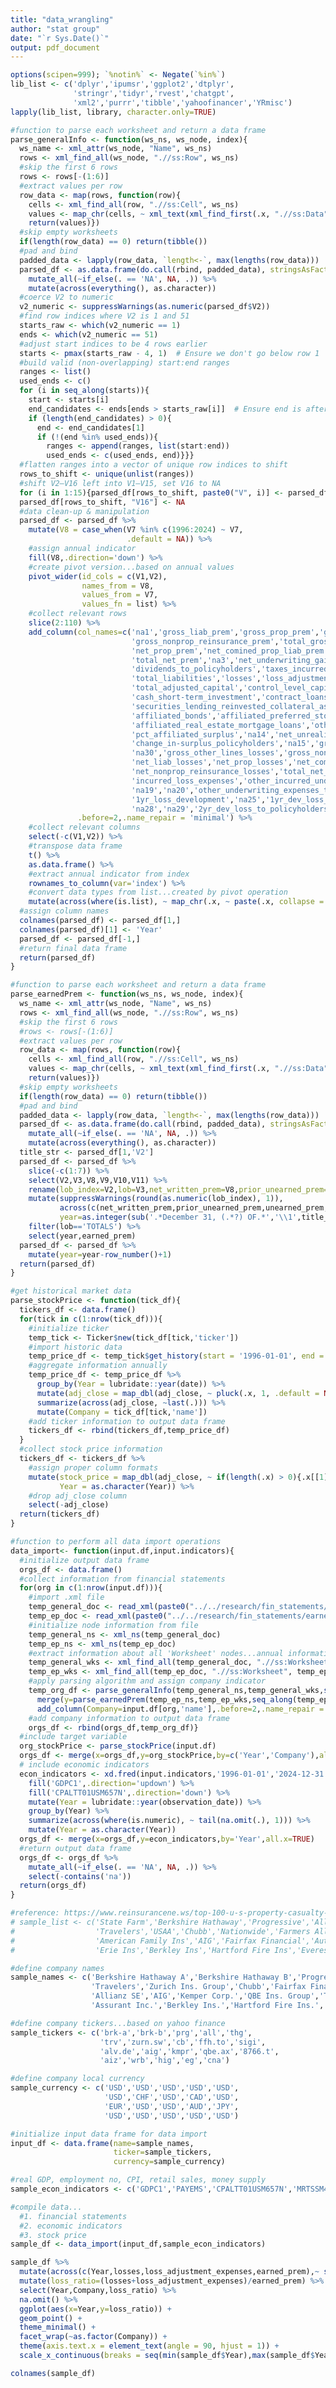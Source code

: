 ```yaml
---
title: "data_wrangling"
author: "stat group"
date: "`r Sys.Date()`"
output: pdf_document
---
```


```r
options(scipen=999); `%notin%` <- Negate(`%in%`)
lib_list <- c('dplyr','ipumsr','ggplot2','dtplyr',
              'stringr','tidyr','rvest','chatgpt',
              'xml2','purrr','tibble','yahoofinancer','YRmisc')
lapply(lib_list, library, character.only=TRUE)
```

```r
#function to parse each worksheet and return a data frame
parse_generalInfo <- function(ws_ns, ws_node, index){
  ws_name <- xml_attr(ws_node, "Name", ws_ns)
  rows <- xml_find_all(ws_node, ".//ss:Row", ws_ns)
  #skip the first 6 rows
  rows <- rows[-(1:6)]
  #extract values per row
  row_data <- map(rows, function(row){
    cells <- xml_find_all(row, ".//ss:Cell", ws_ns)
    values <- map_chr(cells, ~ xml_text(xml_find_first(.x, ".//ss:Data", ws_ns)))
    return(values)})
  #skip empty worksheets
  if(length(row_data) == 0) return(tibble())  
  #pad and bind
  padded_data <- lapply(row_data, `length<-`, max(lengths(row_data)))
  parsed_df <- as.data.frame(do.call(rbind, padded_data), stringsAsFactors = FALSE) %>%
    mutate_all(~if_else(. == 'NA', NA, .)) %>%
    mutate(across(everything(), as.character))
  #coerce V2 to numeric
  v2_numeric <- suppressWarnings(as.numeric(parsed_df$V2))
  #find row indices where V2 is 1 and 51
  starts_raw <- which(v2_numeric == 1)
  ends <- which(v2_numeric == 51)
  #adjust start indices to be 4 rows earlier
  starts <- pmax(starts_raw - 4, 1)  # Ensure we don't go below row 1
  #build valid (non-overlapping) start:end ranges
  ranges <- list()
  used_ends <- c()
  for (i in seq_along(starts)){
    start <- starts[i]
    end_candidates <- ends[ends > starts_raw[i]]  # Ensure end is after raw "1"
    if (length(end_candidates) > 0){
      end <- end_candidates[1]
      if (!(end %in% used_ends)){
        ranges <- append(ranges, list(start:end))
        used_ends <- c(used_ends, end)}}}
  #flatten ranges into a vector of unique row indices to shift
  rows_to_shift <- unique(unlist(ranges))
  #shift V2–V16 left into V1–V15, set V16 to NA
  for (i in 1:15){parsed_df[rows_to_shift, paste0("V", i)] <- parsed_df[rows_to_shift, paste0("V", i + 1)]}
  parsed_df[rows_to_shift, "V16"] <- NA
  #data clean-up & manipulation
  parsed_df <- parsed_df %>%
    mutate(V8 = case_when(V7 %in% c(1996:2024) ~ V7,
                          .default = NA)) %>%
    #assign annual indicator
    fill(V8,.direction='down') %>%
    #create pivot version...based on annual values
    pivot_wider(id_cols = c(V1,V2),
                names_from = V8,
                values_from = V7,
                values_fn = list) %>%
    #collect relevant rows
    slice(2:110) %>%
    add_column(col_names=c('na1','gross_liab_prem','gross_prop_prem','gross_comined_prop_liab_prem','gross_other_lines_prem',
                           'gross_nonprop_reinsurance_prem','total_gross_prem','na2','net_liab_prem',
                           'net_prop_prem','net_comined_prop_liab_prem','net_other_lines_prem','net_nonprop_reinsurance_prem',
                           'total_net_prem','na3','net_underwriting_gain','net_investment_gain','total_other_income',
                           'dividends_to_policyholders','taxes_incurred','net_income','na4','total_assets','na5','prem_incourse','prem_deferred','prem_accured',
                           'total_liabilities','losses','loss_adjustment_expenses','unearned_prem','capital_paid_up','policyholders_surplus','na6','net_cash_from_operations','na7',
                           'total_adjusted_capital','control_level_capital','na8','na9','na10','bonds','stocks','real_estate_mortgage_loans','real_estate',
                           'cash_short-term_investment','contract_loans','derivatives','other_invested_assets','receivable_securities',
                           'securities_lending_reinvested_collateral_assets','agg_write-ins','cash_invested_assets','na11',
                           'affiliated_bonds','affiliated_preferred_stocks','affiliated_common_stocks','na12','affiliated_short-term_investments',
                           'affiliated_real_estate_mortgage_loans','other_affiliated','total_affiliated','total_in-parent_investment','na13',
                           'pct_affiliated_surplus','na14','net_unrealized_capital','divdends_to_stockholders',
                           'change_in-surplus_policyholders','na15','gross_liab_losses','gross_prop_losses','gross_comined_prop_liab_losses',
                           'na30','gross_other_lines_losses','gross_nonprop_reinsurance_losses','total_losses','na16',
                           'net_liab_losses','net_prop_losses','net_comined_prop_liab_losses','net_other_lines_losses',
                           'net_nonprop_reinsurance_losses','total_net_losses','na17','na18','earned_prem_percentage','incurred_losses',
                           'incurred_loss_expenses','other_incurred_underwriting_expenses','nwg',
                           'na19','na20','other_underwriting_expenses_to_net_prem','na21','imported_loss_ratio','na22','net_prem_to_policyholder_surplus','na23','na24',
                           '1yr_loss_development','na25','1yr_dev_loss_to_policyholders_surplus','na26','na27','2yr_loss_development',
                           'na28','na29','2yr_dev_loss_to_policyholders_surplus'),
               .before=2,.name_repair = 'minimal') %>%
    #collect relevant columns
    select(-c(V1,V2)) %>%
    #transpose data frame
    t() %>%
    as.data.frame() %>%
    #extract annual indicator from index
    rownames_to_column(var='index') %>%
    #convert data types from list...created by pivot operation
    mutate(across(where(is.list), ~ map_chr(.x, ~ paste(.x, collapse = ", "))))
  #assign column names
  colnames(parsed_df) <- parsed_df[1,]
  colnames(parsed_df)[1] <- 'Year'
  parsed_df <- parsed_df[-1,]
  #return final data frame
  return(parsed_df)
}
```

```r
#function to parse each worksheet and return a data frame
parse_earnedPrem <- function(ws_ns, ws_node, index){
  ws_name <- xml_attr(ws_node, "Name", ws_ns)
  rows <- xml_find_all(ws_node, ".//ss:Row", ws_ns)
  #skip the first 6 rows
  #rows <- rows[-(1:6)]
  #extract values per row
  row_data <- map(rows, function(row){
    cells <- xml_find_all(row, ".//ss:Cell", ws_ns)
    values <- map_chr(cells, ~ xml_text(xml_find_first(.x, ".//ss:Data", ws_ns)))
    return(values)})
  #skip empty worksheets
  if(length(row_data) == 0) return(tibble())  
  #pad and bind
  padded_data <- lapply(row_data, `length<-`, max(lengths(row_data)))
  parsed_df <- as.data.frame(do.call(rbind, padded_data), stringsAsFactors = FALSE) %>%
    mutate_all(~if_else(. == 'NA', NA, .)) %>%
    mutate(across(everything(), as.character)) 
  title_str <- parsed_df[1,'V2']
  parsed_df <- parsed_df %>%
    slice(-c(1:7)) %>%
    select(V2,V3,V8,V9,V10,V11) %>%
    rename(lob_index=V2,lob=V3,net_written_prem=V8,prior_unearned_prem=V9,unearned_prem=V10,earned_prem=V11) %>%
    mutate(suppressWarnings(round(as.numeric(lob_index), 1)),
           across(c(net_written_prem,prior_unearned_prem,unearned_prem,earned_prem),~ suppressWarnings(as.numeric(.x))),
           year=as.integer(sub('.*December 31, (.*?) OF.*','\\1',title_str))) %>%
    filter(lob=='TOTALS') %>%
    select(year,earned_prem)
  parsed_df <- parsed_df %>%
    mutate(year=year-row_number()+1)
  return(parsed_df)
}
```

```r
#get historical market data
parse_stockPrice <- function(tick_df){
  tickers_df <- data.frame()
  for(tick in c(1:nrow(tick_df))){
    #initialize ticker
    temp_tick <- Ticker$new(tick_df[tick,'ticker'])
    #import historic data
    temp_price_df <- temp_tick$get_history(start = '1996-01-01', end = '2024-12-31', interval = '1d')[,c(1,7)]
    #aggregate information annually
    temp_price_df <- temp_price_df %>%
      group_by(Year = lubridate::year(date)) %>%
      mutate(adj_close = map_dbl(adj_close, ~ pluck(.x, 1, .default = NA_real_))) %>%
      summarize(across(adj_close, ~last(.))) %>%
      mutate(Company = tick_df[tick,'name'])
    #add ticker information to output data frame
    tickers_df <- rbind(tickers_df,temp_price_df)
  }
  #collect stock price information
  tickers_df <- tickers_df %>%
    #assign proper column formats
    mutate(stock_price = map_dbl(adj_close, ~ if(length(.x) > 0){.x[[1]]}else{NA_real_}),
           Year = as.character(Year)) %>%
    #drop adj_close column
    select(-adj_close)
  return(tickers_df)
}
```

```r
#function to perform all data import operations
data_import<- function(input.df,input.indicators){
  #initialize output data frame
  orgs_df <- data.frame()
  #collect information from financial statements
  for(org in c(1:nrow(input.df))){
    #import .xml file
    temp_general_doc <- read_xml(paste0("../../research/fin_statements/general/",input.df[org,'name'],".xml"))
    temp_ep_doc <- read_xml(paste0("../../research/fin_statements/earned_prem/",input.df[org,'name'],".xml"))
    #initialize node information from file
    temp_general_ns <- xml_ns(temp_general_doc)
    temp_ep_ns <- xml_ns(temp_ep_doc)
    #extract information about all 'Worksheet' nodes...annual information
    temp_general_wks <- xml_find_all(temp_general_doc, ".//ss:Worksheet", temp_general_ns)
    temp_ep_wks <- xml_find_all(temp_ep_doc, ".//ss:Worksheet", temp_ep_ns)
    #apply parsing algorithm and assign company indicator
    temp_org_df <- parse_generalInfo(temp_general_ns,temp_general_wks,seq_along(temp_general_wks)) %>% 
      merge(y=parse_earnedPrem(temp_ep_ns,temp_ep_wks,seq_along(temp_ep_wks)),by.x='Year',by.y='year') %>%
      add_column(Company=input.df[org,'name'],.before=2,.name_repair = 'minimal')
    #add company information to output data frame
    orgs_df <- rbind(orgs_df,temp_org_df)}
  #include target variable
  org_stockPrice <- parse_stockPrice(input.df)
  orgs_df <- merge(x=orgs_df,y=org_stockPrice,by=c('Year','Company'),all.x=TRUE)
  # include economic indicators
  econ_indicators <- xd.fred(input.indicators,'1996-01-01','2024-12-31') %>%
    fill('GDPC1',.direction='updown') %>%
    fill('CPALTT01USM657N',.direction='down') %>%
    mutate(Year = lubridate::year(observation_date)) %>%
    group_by(Year) %>%
    summarize(across(where(is.numeric), ~ tail(na.omit(.), 1))) %>%
    mutate(Year = as.character(Year))
  orgs_df <- merge(x=orgs_df,y=econ_indicators,by='Year',all.x=TRUE)
  #return output data frame
  orgs_df <- orgs_df %>%
    mutate_all(~if_else(. == 'NA', NA, .)) %>%
    select(-contains('na'))
  return(orgs_df)
}
```

```r
#reference: https://www.reinsurancene.ws/top-100-u-s-property-casualty-insurance-companies/
# sample_list <- c('State Farm','Berkshire Hathaway','Progressive','Allstate','Liberty Mutual',
#                  'Travelers','USAA','Chubb','Nationwide','Farmers Alliance',
#                  'American Family Ins','AIG','Fairfax Financial','Auto-Owners Ins','Tokio Marine',
#                  'Erie Ins','Berkley Ins','Hartford Fire Ins','Everest Re','CNA')

#define company names
sample_names <- c('Berkshire Hathaway A','Berkshire Hathaway B','Progressive','Allstate','Hanover Ins. Group',
                  'Travelers','Zurich Ins. Group','Chubb','Fairfax Financial','Selective Ins. Group',
                  'Allianz SE','AIG','Kemper Corp.','QBE Ins. Group','Tokio Marine',
                  'Assurant Inc.','Berkley Ins.','Hartford Fire Ins.','Everest Re.','CNA')

#define company tickers...based on yahoo finance
sample_tickers <- c('brk-a','brk-b','prg','all','thg',
                    'trv','zurn.sw','cb','ffh.to','sigi',
                    'alv.de','aig','kmpr','qbe.ax','8766.t',
                    'aiz','wrb','hig','eg','cna')

#define company local currency
sample_currency <- c('USD','USD','USD','USD','USD',
                     'USD','CHF','USD','CAD','USD',
                     'EUR','USD','USD','AUD','JPY',
                     'USD','USD','USD','USD','USD')

#initialize input data frame for data import
input_df <- data.frame(name=sample_names,
                       ticker=sample_tickers,
                       currency=sample_currency) 

#real GDP, employment no, CPI, retail sales, money supply
sample_econ_indicators <- c('GDPC1','PAYEMS','CPALTT01USM657N','MRTSSM44000USS','M2REAL')
```

```r
#compile data...
  #1. financial statements
  #2. economic indicators
  #3. stock price
sample_df <- data_import(input_df,sample_econ_indicators)
```

```r
sample_df %>%
  mutate(across(c(Year,losses,loss_adjustment_expenses,earned_prem),~ suppressWarnings(as.numeric(.x)))) %>%
  mutate(loss_ratio=(losses+loss_adjustment_expenses)/earned_prem) %>%
  select(Year,Company,loss_ratio) %>%
  na.omit() %>%
  ggplot(aes(x=Year,y=loss_ratio)) +
  geom_point() +
  theme_minimal() +
  facet_wrap(~as.factor(Company)) +
  theme(axis.text.x = element_text(angle = 90, hjust = 1)) +
  scale_x_continuous(breaks = seq(min(sample_df$Year),max(sample_df$Year), by = 1)) 
```

```r
colnames(sample_df)
```

